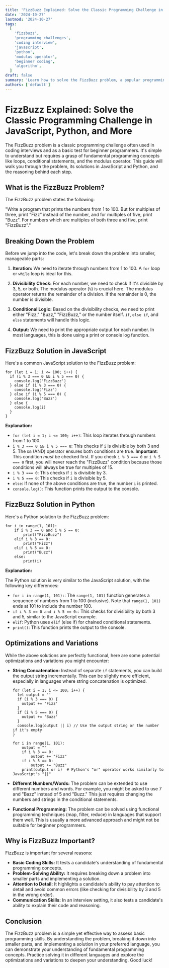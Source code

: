 ```yaml
---
title: 'FizzBuzz Explained: Solve the Classic Programming Challenge in JavaScript, Python, and More'
date: '2024-10-27'
lastmod: '2024-10-27'
tags:
  [
    'fizzbuzz',
    'programming challenges',
    'coding interview',
    'javascript',
    'python',
    'modulus operator',
    'beginner coding',
    'algorithm',
  ]
draft: false
summary: 'Learn how to solve the FizzBuzz problem, a popular programming challenge used in interviews. This comprehensive guide provides solutions in JavaScript and Python, explaining the logic behind using the modulus operator to determine divisibility and print "Fizz," "Buzz," or "FizzBuzz" accordingly.'
authors: ['default']
---
```


# FizzBuzz Explained: Solve the Classic Programming Challenge in JavaScript, Python, and More

The FizzBuzz problem is a classic programming challenge often used in coding interviews and as a basic test for beginner programmers. It's simple to understand but requires a grasp of fundamental programming concepts like loops, conditional statements, and the modulus operator. This guide will walk you through the problem, its solutions in JavaScript and Python, and the reasoning behind each step.

## What is the FizzBuzz Problem?

The FizzBuzz problem states the following:

"Write a program that prints the numbers from 1 to 100. But for multiples of three, print "Fizz" instead of the number, and for multiples of five, print "Buzz". For numbers which are multiples of both three and five, print "FizzBuzz"."

## Breaking Down the Problem

Before we jump into the code, let's break down the problem into smaller, manageable parts:

1.  **Iteration:** We need to iterate through numbers from 1 to 100. A `for` loop or `while` loop is ideal for this.

2.  **Divisibility Check:** For each number, we need to check if it's divisible by 3, 5, or both. The modulus operator (`%`) is crucial here. The modulus operator returns the remainder of a division. If the remainder is 0, the number is divisible.

3.  **Conditional Logic:** Based on the divisibility checks, we need to print either "Fizz," "Buzz," "FizzBuzz," or the number itself. `if`, `else if`, and `else` statements will handle this logic.

4.  **Output:** We need to print the appropriate output for each number. In most languages, this is done using a print or console log function.

## FizzBuzz Solution in JavaScript

Here's a common JavaScript solution to the FizzBuzz problem:

```plaintext
for (let i = 1; i <= 100; i++) {
  if (i % 3 === 0 && i % 5 === 0) {
    console.log('FizzBuzz')
  } else if (i % 3 === 0) {
    console.log('Fizz')
  } else if (i % 5 === 0) {
    console.log('Buzz')
  } else {
    console.log(i)
  }
}
```

**Explanation:**

- `for (let i = 1; i <= 100; i++)`: This loop iterates through numbers from 1 to 100.
- `i % 3 === 0 && i % 5 === 0`: This checks if `i` is divisible by both 3 and 5. The `&&` (AND) operator ensures both conditions are true. **Important**: This condition _must_ be checked first. If you check `i % 3 === 0` or `i % 5 === 0` first, you will never reach the "FizzBuzz" condition because those conditions will always be true for multiples of 15.
- `i % 3 === 0`: This checks if `i` is divisible by 3.
- `i % 5 === 0`: This checks if `i` is divisible by 5.
- `else`: If none of the above conditions are true, the number `i` is printed.
- `console.log()`: This function prints the output to the console.

## FizzBuzz Solution in Python

Here's a Python solution to the FizzBuzz problem:

```plaintext
for i in range(1, 101):
    if i % 3 == 0 and i % 5 == 0:
        print("FizzBuzz")
    elif i % 3 == 0:
        print("Fizz")
    elif i % 5 == 0:
        print("Buzz")
    else:
        print(i)
```

**Explanation:**

The Python solution is very similar to the JavaScript solution, with the following key differences:

- `for i in range(1, 101):`: The `range(1, 101)` function generates a sequence of numbers from 1 to 100 (inclusive). Note that `range(1, 101)` ends at 101 to include the number 100.
- `if i % 3 == 0 and i % 5 == 0:`: This checks for divisibility by both 3 and 5, similar to the JavaScript example.
- `elif`: Python uses `elif` (else if) for chained conditional statements.
- `print()`: This function prints the output to the console.

## Optimizations and Variations

While the above solutions are perfectly functional, here are some potential optimizations and variations you might encounter:

- **String Concatenation:** Instead of separate `if` statements, you can build the output string incrementally. This can be slightly more efficient, especially in languages where string concatenation is optimized.

  ```plaintext
  for (let i = 1; i <= 100; i++) {
    let output = ''
    if (i % 3 === 0) {
      output += 'Fizz'
    }
    if (i % 5 === 0) {
      output += 'Buzz'
    }
    console.log(output || i) // Use the output string or the number if it's empty
  }
  ```

  ```plaintext
  for i in range(1, 101):
      output = ""
      if i % 3 == 0:
          output += "Fizz"
      if i % 5 == 0:
          output += "Buzz"
      print(output or i)  # Python's "or" operator works similarly to JavaScript's "||"
  ```

- **Different Numbers/Words:** The problem can be extended to use different numbers and words. For example, you might be asked to use 7 and "Bazz" instead of 5 and "Buzz." This just requires changing the numbers and strings in the conditional statements.

- **Functional Programming:** The problem can be solved using functional programming techniques (map, filter, reduce) in languages that support them well. This is usually a more advanced approach and might not be suitable for beginner programmers.

## Why is FizzBuzz Important?

FizzBuzz is important for several reasons:

- **Basic Coding Skills:** It tests a candidate's understanding of fundamental programming concepts.
- **Problem-Solving Ability:** It requires breaking down a problem into smaller parts and implementing a solution.
- **Attention to Detail:** It highlights a candidate's ability to pay attention to detail and avoid common errors (like checking for divisibility by 3 and 5 in the wrong order).
- **Communication Skills:** In an interview setting, it also tests a candidate's ability to explain their code and reasoning.

## Conclusion

The FizzBuzz problem is a simple yet effective way to assess basic programming skills. By understanding the problem, breaking it down into smaller parts, and implementing a solution in your preferred language, you can demonstrate your understanding of fundamental programming concepts. Practice solving it in different languages and explore the optimizations and variations to deepen your understanding. Good luck!
